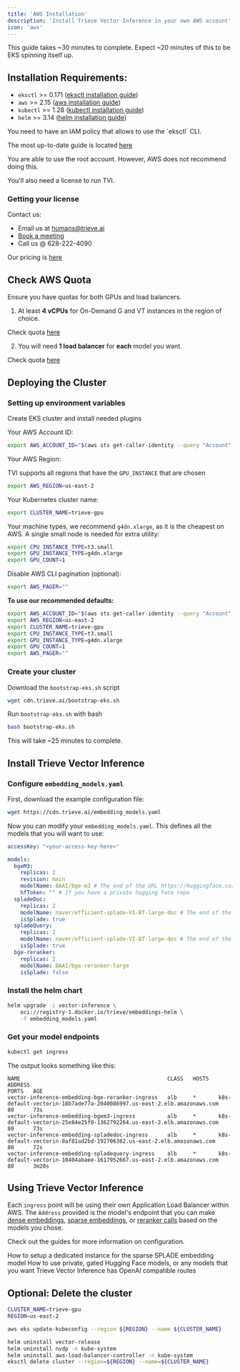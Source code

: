 ```yaml
---
title: 'AWS Installation'
description: 'Install Trieve Vector Inference in your own AWS account'
icon: 'aws'
---
```


<Note>This guide takes ~30 minutes to complete. Expect ~20 minutes of this to be EKS spinning itself up. </Note>

## Installation Requirements:

- `eksctl` >= 0.171 ([eksctl installation guide](https://eksctl.io/installation))
- `aws` >= 2.15 ([aws installation guide](https://docs.aws.amazon.com/cli/latest/userguide/getting-started-install.html))
- `kubectl` >= 1.28 ([kubectl installation guide](https://kubernetes.io/docs/tasks/tools/#kubectl))
- `helm` >= 3.14 ([helm installation guide](https://helm.sh/docs/intro/install/#helm))

<Accordion title="IAM Policy Minimum Requirements">
  You need to have an IAM policy that allows to use the `eksctl` CLI.

  The most up-to-date guide is located [here](https://eksctl.io/usage/minimum-iam-policies)

  You are able to use the root account. However, AWS does not recommend doing this.
</Accordion>

You'll also need a license to run TVI.

### Getting your license

Contact us:
- Email us at humans@trieve.ai
- [Book a meeting](https://cal.com/nick.k/meet)
- Call us @ 628-222-4090

Our pricing is [here](/vector-inference/pricing)

## Check AWS Quota

<Warning>
    Ensure you have quotas for both GPUs and load balancers.
</Warning>

1) At least **4 vCPUs** for On-Demand G and VT instances in the region of choice.

Check quota [here](https://us-west-1.console.aws.amazon.com/servicequotas/home/services/ec2/quotas/L-3819A6DF)

2) You will need **1 load balancer** for **each** model you want.

Check quota [here](https://us-east-2.console.aws.amazon.com/servicequotas/home/services/elasticloadbalancing/quotas/L-53DA6B97)

## Deploying the Cluster

### Setting up environment variables 

Create EKS cluster and install needed plugins

Your AWS Account ID:
```sh
export AWS_ACCOUNT_ID="$(aws sts get-caller-identity --query "Account" --output text)"
```

Your AWS Region:

<Note> TVI supports all regions that have the `GPU_INSTANCE` that are chosen </Note>

```sh
export AWS_REGION=us-east-2
```

Your Kubernetes cluster name:

```sh
export CLUSTER_NAME=trieve-gpu
```

Your machine types, we recommend `g4dn.xlarge`, as it is the cheapest on AWS. A single small node is needed for extra utility:

```sh
export CPU_INSTANCE_TYPE=t3.small
export GPU_INSTANCE_TYPE=g4dn.xlarge
export GPU_COUNT=1
```

Disable AWS CLI pagination (optional):

```sh
export AWS_PAGER=""
```

**To use our recommended defaults:**

```sh
export AWS_ACCOUNT_ID="$(aws sts get-caller-identity --query "Account" --output text)"
export AWS_REGION=us-east-2
export CLUSTER_NAME=trieve-gpu
export CPU_INSTANCE_TYPE=t3.small
export GPU_INSTANCE_TYPE=g4dn.xlarge
export GPU_COUNT=1
export AWS_PAGER=""
```

### Create your cluster

Download the `bootstrap-eks.sh` script
```sh
wget cdn.trieve.ai/bootstrap-eks.sh
```

Run `bootstrap-eks.sh` with bash

```sh
bash bootstrap-eks.sh
```

This will take ~25 minutes to complete.

## Install Trieve Vector Inference

### Configure `embedding_models.yaml`

First, download the example configuration file:

```sh
wget https://cdn.trieve.ai/embedding_models.yaml
```

Now you can modify your `embedding_models.yaml`. This defines all the models that you will want to use:

```yaml embedding_models.yaml
accessKey: "<your-access-key-here>"

models:
  bgeM3:
    replicas: 2
    revision: main
    modelName: BAAI/bge-m3 # The end of the URL https://huggingface.co/BAAI/bge-m3
    hfToken: "" # If you have a private hugging face repo
  spladeDoc:
    replicas: 2
    modelName: naver/efficient-splade-VI-BT-large-doc # The end of the URL https://huggingface.co/naver/efficient-splade-VI-BT-large-doc
    isSplade: true
  spladeQuery:
    replicas: 2
    modelName: naver/efficient-splade-VI-BT-large-doc # The end of the URL https://huggingface.co/naver/efficient-splade-VI-BT-large-doc
    isSplade: true
  bge-reranker:
    replicas: 2
    modelName: BAAI/bge-reranker-large
    isSplade: false
```

### Install the helm chart

```sh
helm upgrade -i vector-inference \
    oci://registry-1.docker.io/trieve/embeddings-helm \
    -f embedding_models.yaml
```

### Get your model endpoints

```sh
kubectl get ingress
```

The output looks something like this:

```
NAME                                              CLASS   HOSTS   ADDRESS                                                                  PORTS   AGE
vector-inference-embedding-bge-reranker-ingress   alb     *       k8s-default-vectorin-18b7ade77a-2040086997.us-east-2.elb.amazonaws.com   80      73s
vector-inference-embedding-bgem3-ingress          alb     *       k8s-default-vectorin-25e84e25f0-1362792264.us-east-2.elb.amazonaws.com   80      73s
vector-inference-embedding-spladedoc-ingress      alb     *       k8s-default-vectorin-8af81ad2bd-192706382.us-east-2.elb.amazonaws.com    80      72s
vector-inference-embedding-spladequery-ingress    alb     *       k8s-default-vectorin-10404abaee-1617952667.us-east-2.elb.amazonaws.com   80      3m20s
```

## Using Trieve Vector Inference

Each `ingress` point will be using their own Application Load Balancer within AWS. The `Address` provided is the model's endpoint that you can make [dense embeddings](/vector-inference/embed), [sparse embeddings](/vector-inference/embed_sparse), or [reranker calls](/vector-inference/reranker) based on the models you chose.

Check out the guides for more information on configuration.

<CardGroup cols={3}>
  <Card icon="magnifying-glass" title="Using SPLADE Models" href="/vector-inference/splade">
	How to setup a dedicated instance for the sparse SPLADE embedding model
  </Card>
  <Card icon="brackets-curly" title="Using Custom Models" href="/vector-inference/dense">
	How to use private, gated Hugging Face models, or any models that you want
  </Card>
  <Card icon="microchip-ai" title="OpenAI compatibility" href="/vector-inference/openai">
	Trieve Vector Inference has OpenAI compatible routes
  </Card>
</CardGroup>

## Optional: Delete the cluster

```sh
CLUSTER_NAME=trieve-gpu
REGION=us-east-2

aws eks update-kubeconfig --region ${REGION} --name ${CLUSTER_NAME}

helm uninstall vector-release
helm uninstall nvdp -n kube-system
helm uninstall aws-load-balancer-controller -n kube-system
eksctl delete cluster --region=${REGION} --name=${CLUSTER_NAME}
```
